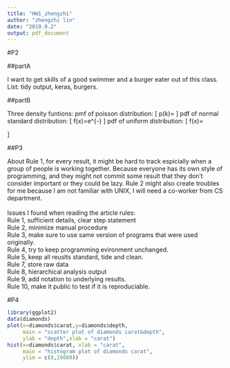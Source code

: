 ```yaml
---
title: "HW1_zhengzhi"
author: "zhengzhi lin"
date: "2019.9.2"
output: pdf_document
---
```


#P2

##partA\

I want to get skills of a good swimmer and a burger eater out of this class.
List: tidy output, keras, burgers.

##partB\

Three density funtions: 
                                pmf of poisson distribution: 
                               \[
 p(k)=\frac{\lambda^{k}e^{-\lambda}}{k!}\tag{1} \label{eq:special}
\]
                                pdf of normal standard distribution: \[
 f(x)=\frac{1}{\sqrt{2\pi}}e^{-\frac{x^2}{2}}\tag{2} \label{eq:special}
\]
                                pdf of uniform distribution: 
\[
 f(x)=
\begin{cases}
\frac{1}{a-b},& \text{for } a\leq x\leq b \\
0, & \text{otherwise}
\end{cases}\tag{3} \label{eq:special}
\]


##P3\

About Rule 1, for every result, it might be hard to track espicially when a group of people is working together. Because everyone has its own style of programming, and they might not commit some result that they don't consider important or they could be lazy. Rule 2 might also create troubles for me because I am not familiar with UNIX, I will need a co-worker from CS department.\
\
Issues I found when reading the article rules: \
Rule 1, sufficient details, clear step statement\
Rule 2, minimize manual procedure\
Rule 3, make sure to use same version of programs that were used originally.\
Rule 4, try to keep programming evironment unchanged.\
Rule 5, keep all reuslts standard, tide and clean.\
Rule 7, store raw data\
Rule 8, hierarchical analysis output\
Rule 9, add notation to underlying results.\
Rule 10, make it public to test if it is reproduciable.



#P4

```r
library(ggplot2)
data(diamonds)
plot(x=diamonds$carat,y=diamonds$depth,
     main = "scatter plot of diamonds carat&depth",
     ylab = "depth",xlab = "carat")
hist(x=diamonds$carat, xlab = "carat", 
     main = "histogram plot of diamonds carat", 
     ylim = c(0,20000))
```
